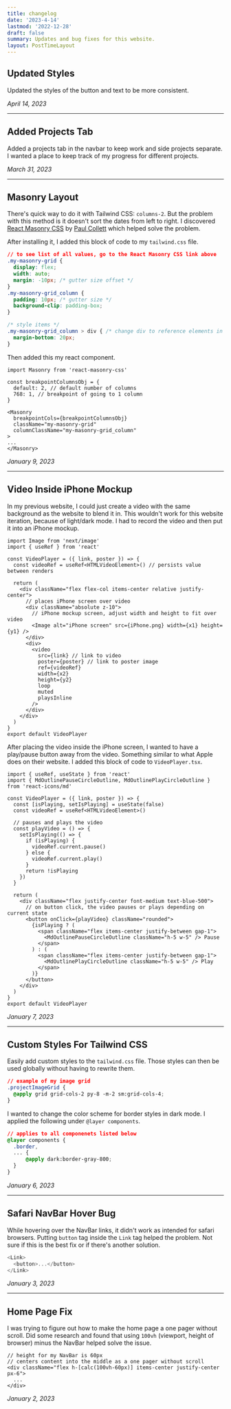 ```yaml
---
title: changelog
date: '2023-4-14'
lastmod: '2022-12-28'
draft: false
summary: Updates and bug fixes for this website.
layout: PostTimeLayout
---
```


<TOCInline toc={props.toc} asDisclosure />

## Updated Styles

Updated the styles of the button and text to be more consistent.

_April 14, 2023_

---

## Added Projects Tab

Added a projects tab in the navbar to keep work and side projects separate. I wanted a place to keep track of my progress for different projects.

_March 31, 2023_

---

## Masonry Layout

There's quick way to do it with Tailwind CSS: `columns-2`. But the problem with this method is it doesn't sort the dates from left to right. I discovered [React Masonry CSS](https://www.npmjs.com/package/react-masonry-css) by [Paul Collett](https://github.com/paulcollett) which helped solve the problem.

After installing it, I added this block of code to my `tailwind.css` file.

```js:tailwind.css
// to see list of all values, go to the React Masonry CSS link above
.my-masonry-grid {
  display: flex;
  width: auto;
  margin: -10px; /* gutter size offset */
}
.my-masonry-grid_column {
  padding: 10px; /* gutter size */
  background-clip: padding-box;
}

/* style items */
.my-masonry-grid_column > div { /* change div to reference elements in <Masonry> */
  margin-bottom: 20px;
}
```

Then added this my react component.

```js:index.tsx
import Masonry from 'react-masonry-css'

const breakpointColumnsObj = {
  default: 2, // default number of columns
  768: 1, // breakpoint of going to 1 column
}

<Masonry
  breakpointCols={breakpointColumnsObj}
  className="my-masonry-grid"
  columnClassName="my-masonry-grid_column"
>
...
</Masonry>
```

_January 9, 2023_

---

## Video Inside iPhone Mockup

In my previous website, I could just create a video with the same background as the website to blend it in. This wouldn't work for this website iteration, because of light/dark mode. I had to record the video and then put it into an iPhone mockup.

```js:VideoPlayer.tsx
import Image from 'next/image'
import { useRef } from 'react'

const VideoPlayer = ({ link, poster }) => {
  const videoRef = useRef<HTMLVideoElement>() // persists value between renders

  return (
    <div className="flex flex-col items-center relative justify-center">
      // places iPhone screen over video
      <div className="absolute z-10">
        // iPhone mockup screen, adjust width and height to fit over video
        <Image alt="iPhone screen" src={iPhone.png} width={x1} height={y1} />
      </div>
      <div>
        <video
          src={link} // link to video
          poster={poster} // link to poster image
          ref={videoRef}
          width={x2}
          height={y2}
          loop
          muted
          playsInline
        />
      </div>
    </div>
  )
}
export default VideoPlayer
```

After placing the video inside the iPhone screen, I wanted to have a play/pause button away from the video. Something similar to what Apple does on their website. I added this block of code to `VideoPlayer.tsx`.

```js:VideoPlayer.tsx
import { useRef, useState } from 'react'
import { MdOutlinePauseCircleOutline, MdOutlinePlayCircleOutline } from 'react-icons/md'

const VideoPlayer = ({ link, poster }) => {
  const [isPlaying, setIsPlaying] = useState(false)
  const videoRef = useRef<HTMLVideoElement>()

  // pauses and plays the video
  const playVideo = () => {
    setIsPlaying(() => {
      if (isPlaying) {
        videoRef.current.pause()
      } else {
        videoRef.current.play()
      }
      return !isPlaying
    })
  }

  return (
    <div className="flex justify-center font-medium text-blue-500">
      // on button click, the video pauses or plays depending on current state
      <button onClick={playVideo} className="rounded">
        {isPlaying ? (
          <span className="flex items-center justify-between gap-1">
            <MdOutlinePauseCircleOutline className="h-5 w-5" /> Pause
          </span>
        ) : (
          <span className="flex items-center justify-between gap-1">
            <MdOutlinePlayCircleOutline className="h-5 w-5" /> Play
          </span>
        )}
      </button>
    </div>
  )
}
export default VideoPlayer
```

_January 7, 2023_

---

## Custom Styles For Tailwind CSS

Easily add custom styles to the `tailwind.css` file. Those styles can then be used globally without having to rewrite them.

```js:tailwind.css
// example of my image grid
.projectImageGrid {
  @apply grid grid-cols-2 py-8 -m-2 sm:grid-cols-4;
}
```

I wanted to change the color scheme for border styles in dark mode. I applied the following under `@layer components`.

```js:tailwind.css
// applies to all componenets listed below
@layer components {
  .border,
  ... {
      @apply dark:border-gray-800;
  }
}
```

_January 6, 2023_

---

## Safari NavBar Hover Bug

While hovering over the NavBar links, it didn't work as intended for safari browsers. Putting `button` tag inside the `Link` tag helped the problem. Not sure if this is the best fix or if there's another solution.

```js
<Link>
  <button>...</button>
</Link>
```

_January 3, 2023_

---

## Home Page Fix

I was trying to figure out how to make the home page a one pager without scroll. Did some research and found that using `100vh` (viewport, height of browser) minus the NavBar helped solve the issue.

```js:index.tsx
// height for my NavBar is 60px
// centers content into the middle as a one pager without scroll
<div className="flex h-[calc(100vh-60px)] items-center justify-center px-6">
  ...
</div>
```

_January 2, 2023_
